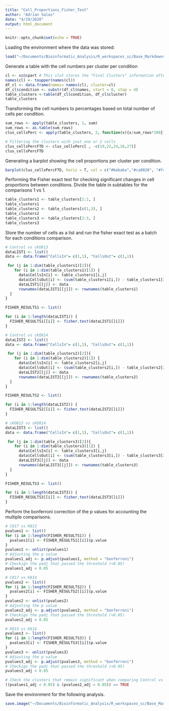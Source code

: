 ```yaml
---
title: "Cell_Proportions_Fisher_Test"
author: "Adrian Salas"
date: "4/19/2020"
output: html_document
---
```


```r
knitr::opts_chunk$set(echo = TRUE)
```

Loading the environment where the data was stored:
```r
load("~/Documents/Bioinformatic_Analysis/R_workspaces_sc/Base_Markdowns.RData", verbose = T)
```

Generate a table with the cell numbers per cluster per condition
```r
cl <- sc@cpart # This slot stores the "Final Clusters" information after outlier analysis
names(cl) <- toupper(names(cl))
df_cl <- data.frame(names= names(cl), cluster=cl)
df_cl$condition <- substr(df_cl$names, start = 0, stop = 4)
table_clusters <-table(df_cl$condition, df_cl$cluster)
table_clusters

```

Transforming the cell numbers to percentages based on total number of cells per condition.
```r
sum_rows <- apply(table_clusters, 1, sum)
sum_rows <- as.table(sum_rows)
clus_cellsPerc <- apply(table_clusters, 2, function(x){x/sum_rows*100})

# Filtering the clusters with just one or 2 cells
clus_cellsPercFTD <- clus_cellsPerc[ , -c(19,22,24,26,27)]
clus_cellsPercFTD
```

Generating a barplot showing the cell proportions per cluster per condition.
```r
barplot(clus_cellsPercFTD, horiz = T, col = c("#bababa","#ca0020", "#f4a582"), border = "black", space = 0.3, legend= c("Control", "cKO 1", "cKO 2"), font.axis=2, xlab = "Percentage of cells")

```

Performing the Fisher exact test for checking significant changes in cell proportions between conditions.
Divide the table in subtables for the comparisons 1 vs 1.

```r
table_clusters1 <- table_clusters[1:2, ]
table_clusters1
table_clusters2 <- table_clusters[c(1,3), ]
table_clusters2
table_clusters3 <- table_clusters[2:3, ]
table_clusters3
```
Store the number of cells as a list and run the fisher exact test as a batch for each conditions comparison.
```r
# Control vs cKO813
dataLIST1 <- list()
data <- data.frame("CellsIn"= c(1,1), "CellsOut"= c(1,1))

 for (j in 1:dim(table_clusters1)[2]){
    for (i in 1:dim(table_clusters1)[1]) {
      data$CellsIn[i] <- table_clusters1[i,j]
      data$CellsOut[i] <- (sum(table_clusters1[i,]) - table_clusters1[i,j])
      dataLIST1[[j]] <- data
      rownames(dataLIST1[[j]]) <- rownames(table_clusters1)
  }
}

FISHER_RESULTS1 <- list()

for (i in 1:length(dataLIST1)) {
  FISHER_RESULTS1[[i]] <- fisher.test(dataLIST1[[i]])
}

# Control vs cKO814
dataLIST2 <- list()
data <- data.frame("CellsIn"= c(1,1), "CellsOut"= c(1,1))

 for (j in 1:dim(table_clusters2)[2]){
    for (i in 1:dim(table_clusters2)[1]) {
      data$CellsIn[i] <- table_clusters2[i,j]
      data$CellsOut[i] <- (sum(table_clusters2[i,]) - table_clusters2[i,j])
      dataLIST2[[j]] <- data
      rownames(dataLIST2[[j]]) <- rownames(table_clusters2)
  }
}

FISHER_RESULTS2 <- list()

for (i in 1:length(dataLIST2)) {
  FISHER_RESULTS2[[i]] <- fisher.test(dataLIST2[[i]])
}

# cKO813 vs cKO814
dataLIST3 <- list()
data <- data.frame("CellsIn"= c(1,1), "CellsOut"= c(1,1))

 for (j in 1:dim(table_clusters3)[2]){
    for (i in 1:dim(table_clusters3)[1]) {
      data$CellsIn[i] <- table_clusters3[i,j]
      data$CellsOut[i] <- (sum(table_clusters3[i,]) - table_clusters3[i,j])
      dataLIST3[[j]] <- data
      rownames(dataLIST3[[j]]) <- rownames(table_clusters3)
  }
}

FISHER_RESULTS3 <- list()

for (i in 1:length(dataLIST3)) {
  FISHER_RESULTS3[[i]] <- fisher.test(dataLIST3[[i]])
}

```

Perform the bonferroni correction of the p values for accounting the multiple comparisons.
```r
# C817 vs K813
pvalues1 <- list()
for (i in 1:length(FISHER_RESULTS1)) {
  pvalues1[i] <- FISHER_RESULTS1[[i]]$p.value
}
pvalues1 <- unlist(pvalues1)
# Adjusting the p value
pvalues1_adj <- p.adjust(pvalues1, method = "bonferroni")
# Checkign the padj that passed the threshold (<0.05)
pvalues1_adj < 0.05

# C817 vs K814
pvalues2 <- list()
for (i in 1:length(FISHER_RESULTS2)) {
  pvalues2[i] <- FISHER_RESULTS2[[i]]$p.value
}
pvalues2 <- unlist(pvalues2)
# Adjusting the p value
pvalues2_adj <- p.adjust(pvalues2, method = "bonferroni")
# Checkign the padj that passed the threshold (<0.05)
pvalues2_adj < 0.05

# K813 vs K814
pvalues3 <- list()
for (i in 1:length(FISHER_RESULTS3)) {
  pvalues3[i] <- FISHER_RESULTS3[[i]]$p.value
}
pvalues3 <- unlist(pvalues3)
# Adjusting the p value
pvalues3_adj <- p.adjust(pvalues3, method = "bonferroni")
# Checkign the padj that passed the threshold (<0.05)
pvalues3_adj < 0.05

# Check the clusters that remain significant when comparing Control vs each cKO after p value adjustment.
((pvalues1_adj < 0.05) & (pvalues2_adj < 0.05)) == TRUE
```

Save the environment for the following analysis.
```r
save.image("~/Documents/Bioinformatic_Analysis/R_workspaces_sc/Base_Markdowns.RData")
```
